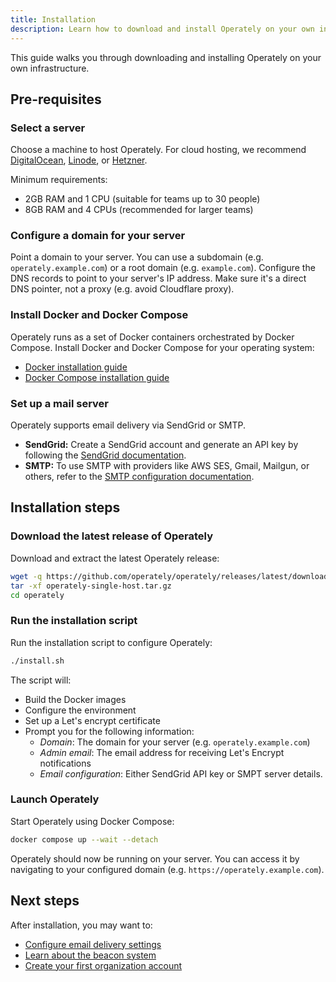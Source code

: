```yaml
---
title: Installation
description: Learn how to download and install Operately on your own infrastructure.
---
```


This guide walks you through downloading and installing Operately on your own infrastructure.

## Pre-requisites

### Select a server

Choose a machine to host Operately. For cloud hosting, we recommend
[DigitalOcean](https://www.digitalocean.com/), [Linode](https://www.linode.com/), or
[Hetzner](https://www.hetzner.com/).

Minimum requirements:

- 2GB RAM and 1 CPU (suitable for teams up to 30 people)
- 8GB RAM and 4 CPUs (recommended for larger teams)

### Configure a domain for your server

Point a domain to your server. You can use a subdomain (e.g. `operately.example.com`) or a
root domain (e.g. `example.com`). Configure the DNS records to point to your server's IP
address. Make sure it's a direct DNS pointer, not a proxy (e.g. avoid Cloudflare proxy).

### Install Docker and Docker Compose

Operately runs as a set of Docker containers orchestrated by Docker Compose.
Install Docker and Docker Compose for your operating system:

- [Docker installation guide](https://docs.docker.com/get-docker/)
- [Docker Compose installation guide](https://docs.docker.com/compose/install/)

### Set up a mail server

Operately supports email delivery via SendGrid or SMTP.

- **SendGrid:** Create a SendGrid account and generate an API key by following
  the [SendGrid documentation](https://sendgrid.com/docs/ui/account-and-settings/api-keys/).
- **SMTP:** To use SMTP with providers like AWS SES, Gmail, Mailgun, or others,
  refer to the [SMTP configuration documentation](https://github.com/operately/operately/blob/main/docs/smtp-configuration.md).

## Installation steps

### Download the latest release of Operately

Download and extract the latest Operately release:

```bash
wget -q https://github.com/operately/operately/releases/latest/download/operately-single-host.tar.gz
tar -xf operately-single-host.tar.gz
cd operately
```

### Run the installation script

Run the installation script to configure Operately:

```bash
./install.sh
```

The script will:

- Build the Docker images
- Configure the environment
- Set up a Let's encrypt certificate
- Prompt you for the following information:
  - _Domain_: The domain for your server (e.g. `operately.example.com`)
  - _Admin email_: The email address for receiving Let's Encrypt notifications
  - _Email configuration_: Either SendGrid API key or SMPT server details.

### Launch Operately

Start Operately using Docker Compose:

```bash
docker compose up --wait --detach
```

Operately should now be running on your server. You can access it by navigating to your
configured domain (e.g. `https://operately.example.com`).

## Next steps

After installation, you may want to:

- [Configure email delivery settings](/help/self-hosted-email-delivery)
- [Learn about the beacon system](/help/self-hosted-beacon)
- [Create your first organization account](/help/create-organization)

